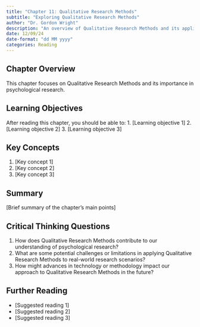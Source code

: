 ```yaml
---
title: "Chapter 11: Qualitative Research Methods"
subtitle: "Exploring Qualitative Research Methods"
author: "Dr. Gordon Wright"
description: "An overview of Qualitative Research Methods and its application in psychological research"
date: 12/09/24
date-format: "dd MM yyyy"
categories: Reading
---
```

## Chapter Overview
This chapter focuses on Qualitative Research Methods and its importance in psychological research.

## Learning Objectives
After reading this chapter, you should be able to:
1. [Learning objective 1]
2. [Learning objective 2]
3. [Learning objective 3]

## Key Concepts
1. [Key concept 1]
2. [Key concept 2]
3. [Key concept 3]

## Summary
[Brief summary of the chapter's main points]

## Critical Thinking Questions
1. How does Qualitative Research Methods contribute to our understanding of psychological research?
2. What are some potential challenges or limitations in applying Qualitative Research Methods to real-world research scenarios?
3. How might advances in technology or methodology impact our approach to Qualitative Research Methods in the future?

## Further Reading
- [Suggested reading 1]
- [Suggested reading 2]
- [Suggested reading 3]
